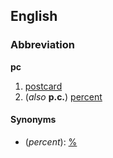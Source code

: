 ==English==
===Abbreviation===
'''pc'''

#[[postcard]]
#(''also'' '''p.c.''') [[percent]]

====Synonyms====
*(''percent''): [[%]]
